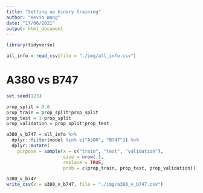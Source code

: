 ```yaml
---
title: "Setting up binary training"
author: "Kevin Wang"
date: "17/06/2021"
output: html_document
---
```



```r
library(tidyverse)
```

```r
all_info = read_csv(file = "./img/all_info.csv")
```

# A380 vs B747

```r
set.seed(123)

prop_split = 0.8
prop_train = prop_split*prop_split
prop_test = 1-prop_split
prop_validation = prop_split*prop_test

a380_v_b747 = all_info %>% 
  dplyr::filter(model %in% c("A380", "B747")) %>% 
  dplyr::mutate(
    purpose = sample(x = c("train", "test", "validation"),
                     size = nrow(.),
                     replace = TRUE,
                     prob = c(prop_train, prop_test, prop_validation)))

a380_v_b747
write_csv(x = a380_v_b747, file = "./img/a380_v_b747.csv")
```

